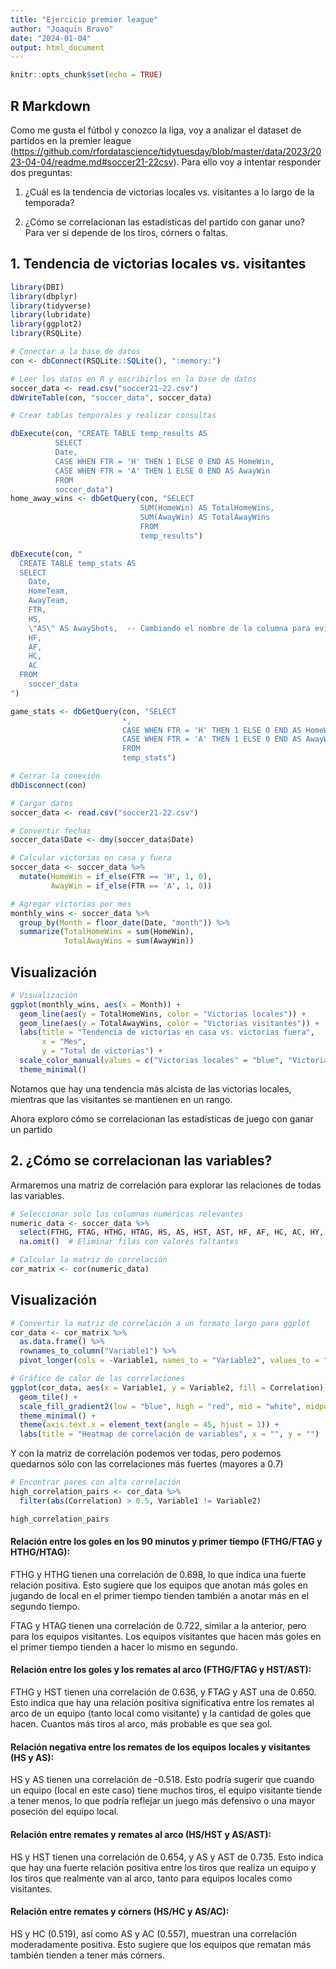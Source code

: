 ```yaml
---
title: "Ejercicio premier league"
author: "Joaquin Bravo"
date: "2024-01-04"
output: html_document
---
```


```r
knitr::opts_chunk$set(echo = TRUE)
```

## R Markdown

Como me gusta el fútbol y conozco la liga, voy a analizar el dataset de partidos en la premier league (<https://github.com/rfordatascience/tidytuesday/blob/master/data/2023/2023-04-04/readme.md#soccer21-22csv>). Para ello voy a intentar responder dos preguntas:

1.  ¿Cuál es la tendencia de victorias locales vs. visitantes a lo largo de la temporada?

2.  ¿Cómo se correlacionan las estadísticas del partido con ganar uno? Para ver si depende de los tiros, córners o faltas.

## 1. Tendencia de victorias locales vs. visitantes

```r
library(DBI)
library(dbplyr)
library(tidyverse)
library(lubridate)
library(ggplot2)
library(RSQLite)

# Conectar a la base de datos
con <- dbConnect(RSQLite::SQLite(), ":memory:")

# Leer los datos en R y escribirlos en la base de datos
soccer_data <- read.csv("soccer21-22.csv")
dbWriteTable(con, "soccer_data", soccer_data)

# Crear tablas temporales y realizar consultas

dbExecute(con, "CREATE TABLE temp_results AS
          SELECT
          Date,
          CASE WHEN FTR = 'H' THEN 1 ELSE 0 END AS HomeWin,
          CASE WHEN FTR = 'A' THEN 1 ELSE 0 END AS AwayWin
          FROM
          soccer_data")
home_away_wins <- dbGetQuery(con, "SELECT
                             SUM(HomeWin) AS TotalHomeWins,
                             SUM(AwayWin) AS TotalAwayWins
                             FROM
                             temp_results")

dbExecute(con, "
  CREATE TABLE temp_stats AS
  SELECT
    Date,
    HomeTeam,
    AwayTeam,
    FTR,
    HS,
    \"AS\" AS AwayShots,  -- Cambiando el nombre de la columna para evitar conflictos
    HF,
    AF,
    HC,
    AC
  FROM
    soccer_data
")

game_stats <- dbGetQuery(con, "SELECT
                         *,
                         CASE WHEN FTR = 'H' THEN 1 ELSE 0 END AS HomeWin,
                         CASE WHEN FTR = 'A' THEN 1 ELSE 0 END AS AwayWin
                         FROM
                         temp_stats")

# Cerrar la conexión
dbDisconnect(con)

# Cargar datos
soccer_data <- read.csv("soccer21-22.csv")

# Convertir fechas
soccer_data$Date <- dmy(soccer_data$Date)

# Calcular victorias en casa y fuera
soccer_data <- soccer_data %>%
  mutate(HomeWin = if_else(FTR == 'H', 1, 0),
         AwayWin = if_else(FTR == 'A', 1, 0))

# Agregar victorias por mes
monthly_wins <- soccer_data %>%
  group_by(Month = floor_date(Date, "month")) %>%
  summarize(TotalHomeWins = sum(HomeWin),
            TotalAwayWins = sum(AwayWin))
```

## Visualización

```r
# Visualización
ggplot(monthly_wins, aes(x = Month)) +
  geom_line(aes(y = TotalHomeWins, color = "Victorias locales")) +
  geom_line(aes(y = TotalAwayWins, color = "Victorias visitantes")) +
  labs(title = "Tendencia de victorias en casa vs. victorias fuera",
       x = "Mes",
       y = "Total de victorias") +
  scale_color_manual(values = c("Victorias locales" = "blue", "Victorias visitantes" = "red")) +
  theme_minimal()

```

Notamos que hay una tendencia más alcista de las victorias locales, mientras que las visitantes se mantienen en un rango.

Ahora exploro cómo se correlacionan las estadísticas de juego con ganar un partido

## 2. ¿Cómo se correlacionan las variables?

Armaremos una matriz de correlación para explorar las relaciones de todas las variables.

```r

# Seleccionar solo las columnas numéricas relevantes
numeric_data <- soccer_data %>%
  select(FTHG, FTAG, HTHG, HTAG, HS, AS, HST, AST, HF, AF, HC, AC, HY, AY, HR, AR) %>%
  na.omit()  # Eliminar filas con valores faltantes

# Calcular la matriz de correlación
cor_matrix <- cor(numeric_data)


```

## Visualización

```r
# Convertir la matriz de correlación a un formato largo para ggplot
cor_data <- cor_matrix %>%
  as.data.frame() %>%
  rownames_to_column("Variable1") %>%
  pivot_longer(cols = -Variable1, names_to = "Variable2", values_to = "Correlation")

# Gráfico de calor de las correlaciones
ggplot(cor_data, aes(x = Variable1, y = Variable2, fill = Correlation)) +
  geom_tile() +
  scale_fill_gradient2(low = "blue", high = "red", mid = "white", midpoint = 0) +
  theme_minimal() +
  theme(axis.text.x = element_text(angle = 45, hjust = 1)) +
  labs(title = "Heatmap de correlación de variables", x = "", y = "")
```

Y con la matriz de correlación podemos ver todas, pero podemos quedarnos sólo con las correlaciones más fuertes (mayores a 0.7)

```r
# Encontrar pares con alta correlación
high_correlation_pairs <- cor_data %>%
  filter(abs(Correlation) > 0.5, Variable1 != Variable2)

high_correlation_pairs

```

#### Relación entre los goles en los 90 minutos y primer tiempo (FTHG/FTAG y HTHG/HTAG):

FTHG y HTHG tienen una correlación de 0.698, lo que indica una fuerte relación positiva. Esto sugiere que los equipos que anotan más goles en jugando de local en el primer tiempo tienden también a anotar más en el segundo tiempo.

FTAG y HTAG tienen una correlación de 0.722, similar a la anterior, pero para los equipos visitantes. Los equipos visitantes que hacen más goles en el primer tiempo tienden a hacer lo mismo en segundo.

#### Relación entre los goles y los remates al arco (FTHG/FTAG y HST/AST):

FTHG y HST tienen una correlación de 0.636, y FTAG y AST una de 0.650. Esto indica que hay una relación positiva significativa entre los remates al arco de un equipo (tanto local como visitante) y la cantidad de goles que hacen. Cuantos más tiros al arco, más probable es que sea gol.

#### Relación negativa entre los remates de los equipos locales y visitantes (HS y AS):

HS y AS tienen una correlación de -0.518. Esto podría sugerir que cuando un equipo (local en este caso) tiene muchos tiros, el equipo visitante tiende a tener menos, lo que podría reflejar un juego más defensivo o una mayor poseción del equipo local.

#### Relación entre remates y remates al arco (HS/HST y AS/AST):

HS y HST tienen una correlación de 0.654, y AS y AST de 0.735. Esto indica que hay una fuerte relación positiva entre los tiros que realiza un equipo y los tiros que realmente van al arco, tanto para equipos locales como visitantes.

#### Relación entre remates y córners (HS/HC y AS/AC):

HS y HC (0.519), así como AS y AC (0.557), muestran una correlación moderadamente positiva. Esto sugiere que los equipos que rematan más también tienden a tener más córners.
